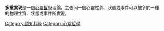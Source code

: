 {{多個問題|
{{Unreferenced|time=2017-07-23T15:13:40+00:00 }}
{{expand English|time=2017-07-23T15:13:40+00:00 }}
{{expert|time=2017-07-23T15:13:40+00:00 }}
{{dead end|time=2017-07-23T15:13:40+00:00 }}
{{Expand English|multiple realizability|time=2020-02-20T16:33:11+00:00}}
}}
'''多重實現'''是一個[[心靈哲學|心靈哲學]]理論，主張同一個心靈性質、狀態或事件可以被多於一種的物理性質、狀態或事件所實現。

{{哲學小作品}}

[[Category:認知科學|Category:認知科學]]
[[Category:心靈哲學|Category:心靈哲學]]